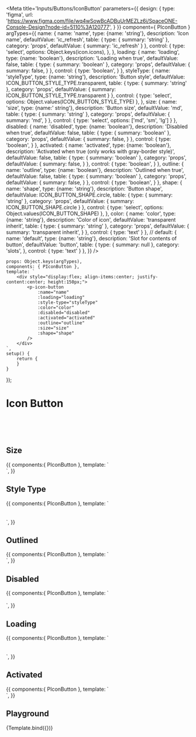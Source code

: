 
<Meta title='Inputs/Buttons/IconButton' parameters={{
    design: {
        type: 'figma',
        url: 'https://www.figma.com/file/wq4wSowBcADBuUrMEZLz6i/SpaceONE-Console-Design?node-id=5110%3A120777',
    }
}} component={ PIconButton } argTypes={{
    name: {
        name: 'name',
        type: {name: 'string'},
        description: 'Icon name',
        defaultValue: 'ic_refresh',
        table: {
            type: {
                summary: 'string'
            },
            category: 'props',
            defaultValue: {
                summary: 'ic_refresh'
            }
        },
        control: {
            type: 'select',
            options: Object.keys(icon.icons),
        },
    },
    loading: {
        name: 'loading',
        type: {name: 'boolean'},
        description: 'Loading when true',
        defaultValue: false,
        table: {
            type: {
                summary: 'boolean'
            },
            category: 'props',
            defaultValue: {
                summary: false,
            }
        },
        control: {
            type: 'boolean',
        }
    },
    styleType: {
        name: 'styleType',
        type: {name: 'string'},
        description: 'Button style',
        defaultValue: ICON_BUTTON_STYLE_TYPE.transparent,
        table: {
            type: {
                summary: 'string'
            },
            category: 'props',
            defaultValue: {
                summary: ICON_BUTTON_STYLE_TYPE.transparent
            }
        },
        control: {
            type: 'select',
            options: Object.values(ICON_BUTTON_STYLE_TYPE)
        },
    },
    size: {
        name: 'size',
        type: {name:' string'},
        description: 'Button size',
        defaultValue: 'md',
        table: {
            type: {
                summary: 'string'
            },
            category: 'props',
            defaultValue: {
                summary: 'md',
            }
        },
        control: {
            type: 'select',
            options: ['md', 'sm', 'lg']
        }
    },
    disabled: {
        name: 'disabled',
        type: {name: 'boolean'},
        description: 'Disabled when true',
        defaultValue: false,
        table: {
            type: {
                summary: 'boolean'
            },
            category: 'props',
            defaultValue: {
                summary: false,
            }
        },
        control: {
            type: 'boolean',
        }
    },
    activated: {
        name: 'activated',
        type: {name: 'boolean'},
        description: 'Activated when true (only works with gray-border style)',
        defaultValue: false,
        table: {
            type: {
                summary: 'boolean'
            },
            category: 'props',
            defaultValue: {
                summary: false,
            }
        },
        control: {
            type: 'boolean',
        }
    },
    outline: {
        name: 'outline',
        type: {name: 'boolean'},
        description: 'Outlined when true',
        defaultValue: false,
        table: {
            type: {
                summary: 'boolean'
            },
            category: 'props',
            defaultValue: {
                summary: false,
            }
        },
        control: {
            type: 'boolean',
        }
    },
    shape: {
        name: 'shape',
        type: {name: 'string'},
        description: 'Button shape',
        defaultValue: ICON_BUTTON_SHAPE.circle,
        table: {
            type: {
                summary: 'string'
            },
            category: 'props',
            defaultValue: {
                summary: ICON_BUTTON_SHAPE.circle
            }
        },
        control: {
            type: 'select',
            options: Object.values(ICON_BUTTON_SHAPE)
        },
    },
    color: {
        name: 'color',
        type: {name: 'string'},
        description: 'Color of icon',
        defaultValue: 'transparent inherit',
        table: {
            type: {
                summary: 'string'
            },
            category: 'props',
            defaultValue: {
                summary: 'transparent inherit',
            }
        },
        control: {
            type: 'text'
        }
    },
    //
    default: {
        name: 'default',
        type: {name: 'string'},
        description: 'Slot for contents of button',
        defaultValue: 'button',
        table: {
            type: {
                summary: null
            },
            category: 'slots',
        },
        control: {
            type: 'text'
        }
    },
}}
/>


    props: Object.keys(argTypes),
    components: { PIconButton },
    template: `
        <div style="display:flex; align-items:center; justify-content:center; height:150px;">
            <p-icon-button
                :name="name"
                :loading="loading"
                :style-type="styleType"
                :color="color"
                :disabled="disabled"
                :activated="activated"
                :outline="outline"
                :size="size"
                :shape="shape"
            />
        </div>
    `,
    setup() {
        return {
        }
    }
});


# Icon Button

<br/>
<br/>
<br/>

## Size
<Canvas>
    <Story name="size">
        {{
            components:{ PIconButton },
            template: `
                <div style="display:flex; align-items:center; justify-content:center;">
                    <p-icon-button style="margin-right: 2rem" name="ic_refresh" size="sm" />
                    <p-icon-button style="margin-right: 2rem" name="ic_refresh" />
                    <p-icon-button style="margin-right: 2rem" name="ic_refresh" size="lg" />
                </div>`,
        }}
    </Story>
</Canvas>

## Style Type
<Canvas>
    <Story name="style type">
        {{
            components:{ PIconButton },
            template: `
                <div style="text-align:center">
                    <p-icon-button style-type="primary" style="margin: 1rem" name="ic_refresh" />
                    <p-icon-button style-type="primary-dark" style="margin: 1rem" name="ic_refresh" />
                    <p-icon-button style-type="primary1" style="margin: 1rem" name="ic_refresh" />
                    <p-icon-button style-type="primary2" style="margin: 1rem" name="ic_refresh" />
                    <br>
                    <p-icon-button style-type="secondary" style="margin: 1rem" name="ic_refresh" />
                    <p-icon-button style-type="secondary1" style="margin: 1rem" name="ic_refresh" />
                    <p-icon-button style-type="gray" style="margin: 1rem" name="ic_refresh" />
                    <p-icon-button style-type="gray900" style="margin: 1rem" name="ic_refresh" />
                    <br>
                    <p-icon-button style-type="alert" style="margin: 1rem" name="ic_refresh" />
                    <p-icon-button style-type="safe" style="margin: 1rem" name="ic_refresh" />
                    <p-icon-button style-type="transparent" style="margin: 1rem" name="ic_refresh" />
                    <p-icon-button style-type="gray-border" style="margin: 1rem" name="ic_refresh" />
                </div>`,
        }}
    </Story>
</Canvas>

## Outlined

<Canvas>
    <Story name="outlined">
        {{
            components:{ PIconButton },
            template: `
                <div style="text-align:center">
                    <p-icon-button style-type="primary" :outline="true" style="margin: 1rem" name="ic_refresh" />
                    <p-icon-button style-type="secondary" :outline="true" style="margin: 1rem" name="ic_refresh" />
                    <p-icon-button style-type="alert" :outline="true" style="margin: 1rem" name="ic_refresh" />
                    <p-icon-button style-type="safe" :outline="true" style="margin: 1rem" name="ic_refresh" />
                </div>`,
        }}
    </Story>
</Canvas>


## Disabled

<Canvas>
    <Story name="disabled">
        {{
            components:{ PIconButton },
            template: `
                <div style="text-align:center">
                    <p-icon-button style-type="primary" style="margin: 1rem" name="ic_refresh" />
                    <p-icon-button style-type="primary" :disabled="true" style="margin: 1rem" name="ic_refresh" />
                    <br>
                    <p-icon-button style-type="transparent" style="margin: 1rem" name="ic_refresh" />
                    <p-icon-button style-type="transparent" :disabled="true" style="margin: 1rem" name="ic_refresh" />
                </div>`,
        }}
    </Story>
</Canvas>


## Loading

<Canvas>
    <Story name="loading">
        {{
            components:{ PIconButton },
            template: `
                <div style="text-align:center">
                    <p-icon-button style-type="primary" style="margin: 1rem" name="ic_refresh" />
                    <p-icon-button style-type="primary" :loading="true" style="margin: 1rem" name="ic_refresh" />
                    <br>
                    <p-icon-button style-type="transparent" style="margin: 1rem" name="ic_refresh" />
                    <p-icon-button style-type="transparent" :loading="true" style="margin: 1rem" name="ic_refresh" />
                    <br>
                    <p-icon-button style-type="gray-border" style="margin: 1rem" name="ic_refresh" />
                    <p-icon-button style-type="gray-border" :loading="true" style="margin: 1rem" name="ic_refresh" />
                </div>`,
        }}
    </Story>
</Canvas>


## Activated

<Canvas>
    <Story name="activated">
        {{
            components:{ PIconButton },
            template: `
                <div style="text-align:center">
                    <p-icon-button style-type="gray-border" style="margin: 1rem" name="ic_refresh" />
                    <p-icon-button style-type="gray-border" :activated="true" style="margin: 1rem" name="ic_refresh" />
                </div>`,
        }}
    </Story>
</Canvas>


## Playground

<Canvas>
    <Story name="playground" >
        {Template.bind({})}
    </Story>
</Canvas>

<ArgsTable story="playground" />
